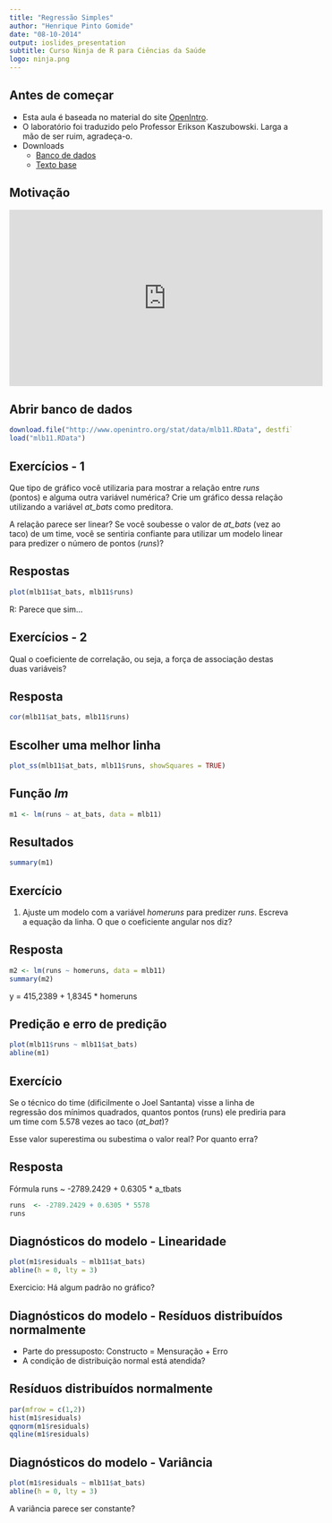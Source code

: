```yaml
---
title: "Regressão Simples"
author: "Henrique Pinto Gomide"
date: "08-10-2014"
output: ioslides_presentation
subtitle: Curso Ninja de R para Ciências da Saúde
logo: ninja.png
---
```


## Antes de começar

- Esta aula é baseada no material do site [OpenIntro](http://www.openintro.org/stat/textbook.php).
- O laboratório foi traduzido pelo Professor Erikson Kaszubowski. Larga a mão de ser ruim, agradeça-o.
- Downloads
  + [Banco de dados](http://www.openintro.org/stat/data/mlb11.RData)
  + [Texto base](http://www.openintro.org/download.php?file=os2_lab_7A-port&referrer=/stat/labs/os2_labs-port.php)


## Motivação

<iframe width="560" height="315" src="http://www.youtube.com/embed/o8Bk0t7bYVQ?rel=0" frameborder="0" allowfullscreen></iframe>

## Abrir banco de dados

```r
download.file("http://www.openintro.org/stat/data/mlb11.RData", destfile="mlb11.RData")
load("mlb11.RData")
```

## Exercícios - 1

Que tipo de gráfico você utilizaria para mostrar a relação entre *runs* (pontos) e alguma outra variável numérica?  Crie um gráfico dessa relação utilizando a variável *at_bats* como preditora. 

A relação parece ser linear? Se você soubesse o valor de *at_bats* (vez ao taco) de um time, você se sentiria confiante para utilizar um modelo linear para predizer o número de pontos (*runs*)?

## Respostas

```r
plot(mlb11$at_bats, mlb11$runs)
```

R: Parece que sim...


## Exercícios - 2

Qual o coeficiente de correlação, ou seja, a força de associação destas duas variáveis?


## Resposta

```r
cor(mlb11$at_bats, mlb11$runs)
```


## Escolher uma melhor linha

```r
plot_ss(mlb11$at_bats, mlb11$runs, showSquares = TRUE)
```


## Função *lm*

```r
m1 <- lm(runs ~ at_bats, data = mlb11)
```


## Resultados

```r
summary(m1)
```


## Exercício

1. Ajuste um modelo com a variável *homeruns* para predizer *runs*. Escreva a equação da linha. O que o coeficiente angular nos diz?

## Resposta

```r
m2 <- lm(runs ~ homeruns, data = mlb11)
summary(m2)
```

y  =  415,2389 + 1,8345 * homeruns

## Predição e erro de predição

```r
plot(mlb11$runs ~ mlb11$at_bats)
abline(m1)
```

## Exercício

Se o técnico do time (dificilmente o Joel Santanta) visse a linha de regressão dos mínimos quadrados, quantos pontos (runs) ele prediria para um time com 5.578 vezes ao taco (*at_bat*)?

Esse valor superestima ou subestima o valor real? Por quanto erra?

## Resposta

Fórmula
runs ~ -2789.2429 + 0.6305 * a_tbats
```r
runs  <- -2789.2429 + 0.6305 * 5578
runs
```

## Diagnósticos do modelo - Linearidade


```r
plot(m1$residuals ~ mlb11$at_bats)
abline(h = 0, lty = 3)
```

Exercicio: Há algum padrão no gráfico?

## Diagnósticos do modelo - Resíduos distribuídos normalmente

- Parte do pressuposto: Constructo = Mensuração + Erro
- A condição de distribuição normal está atendida?


## Resíduos distribuídos normalmente

```r
par(mfrow = c(1,2))
hist(m1$residuals)
qqnorm(m1$residuals)
qqline(m1$residuals)
```


## Diagnósticos do modelo - Variância

```r
plot(m1$residuals ~ mlb11$at_bats)
abline(h = 0, lty = 3)
```

A variância parece ser constante?